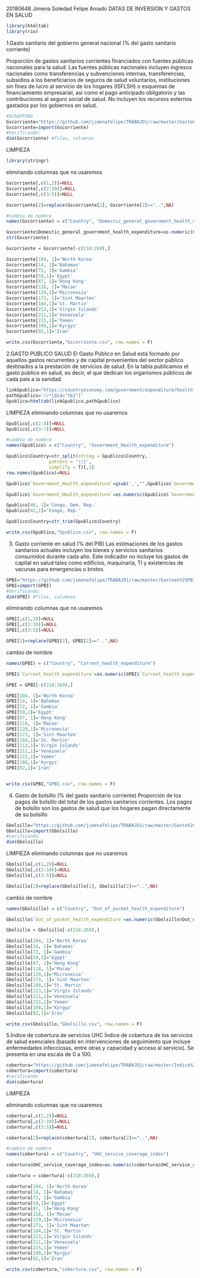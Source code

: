 
20180648
Jimena Soledad Felipe Amado 
DATAS DE INVERSION Y GASTOS EN SALUD 

```{r}
library(htmltab)
library(rio)
```

1.Gasto sanitario del gobierno general nacional (% del gasto sanitario corriente)

Proporción de gastos sanitarios corrientes financiados con fuentes públicas nacionales para la salud. Las fuentes públicas nacionales incluyen ingresos nacionales como transferencias y subvenciones internas, transferencias, subsidios a los beneficiarios de seguros de salud voluntarios, instituciones sin fines de lucro al servicio de los hogares (ISFLSH) o esquemas de financiamiento empresarial, así como el pago anticipado obligatorio y las contribuciones al seguro social de salud. No incluyen los recursos externos gastados por los gobiernos en salud.
```{r} 
#SCRAPPING
Gscorriente="https://github.com/jimenafelipe/TRABAJO1/raw/master/GastoPSalud.csv"
Gscorriente=import(Gscorriente)
#Verificando:
dim(Gscorriente) #filas, columnas
```
LIMPIEZA 
```{r}
library(stringr)
```

eliminando columnas que no usaremos 
```{r}
Gscorriente[,c(1,2)]=NULL
Gscorriente[,c(2:10)]=NULL
Gscorriente[,c(3:5)]=NULL
```


```{r}
Gscorriente[2]=replace(Gscorriente[2], Gscorriente[2]=="..",NA)
```

```{r}
#cambio de nombre
names(Gscorriente) = c("Country", "Domestic_general_government_health_expenditure")
``` 

```{r}
Gscorriente$Domestic_general_government_health_expenditure=as.numeric(Gscorriente$Domestic_general_government_health_expenditure)
str(Gscorriente)
```
```{r}
Gscorriente = Gscorriente[-c(218:269),] 
```

```{r}
Gscorriente[104, 1]='North Korea'
Gscorriente[14, 1]='Bahamas'
Gscorriente[72, 1]='Gambia'
Gscorriente[59,1]='Egypt'
Gscorriente[87, 1]='Hong Kong'
Gscorriente[118, 1]='Macao'
Gscorriente[129,1]='Micronesia'
Gscorriente[173, 1]='Sint Maarten'
Gscorriente[184,1]='St. Martin'
Gscorriente[213,1]='Virgin Islands'
Gscorriente[211,1]='Venezuela'
Gscorriente[215,1]='Yemen'
Gscorriente[108,1]='Kyrgyz'
Gscorriente[92,1]='Iran'
```


```{r}
write.csv(Gscorriente,"Gscorriente.csv", row.names = F)
```

2.GASTO PUBLICO SALUD 
El Gasto Público en Salud está formado por aquellos gastos recurrentes y de capital provenientes del sector público destinados a la prestación de servicios de salud. En la tabla publicamos el gasto público en salud, es decir, el que dedican los organismos públicos de cada país a la sanidad.

```{r}
linkGpublico="https://countryeconomy.com/government/expenditure/health"
pathGpublico='//*[@id="tb1"]'
Gpublico=htmltab(linkGpublico,pathGpublico)
```

LIMPIEZA
eliminando columnas que no usaremos 
```{r}
Gpublico[,c(2:4)]=NULL
Gpublico[,c(3:7)]=NULL
```


```{r}
#cambio de nombre
names(Gpublico) = c("Country", "Government_Health_expenditure")
```


```{r}
Gpublico$Country=str_split(string = Gpublico$Country,
                pattern = '\\[',
                simplify = T)[,1]
row.names(Gpublico)=NULL
```

```{r}
Gpublico$`Government_Health_expenditure`=gsub(',',"",Gpublico$`Government_Health_expenditure`)
```

```{r}
Gpublico$`Government_Health_expenditure`=as.numeric(Gpublico$`Government_Health_expenditure`)
```

```{r}
Gpublico[40, 1]='Congo, Dem. Rep.'
Gpublico[42,1]='Congo, Rep.'
```

```{r}
Gpublico$Country=str_trim(Gpublico$Country) 

```


```{r}
write.csv(Gpublico,"Gpublico.csv", row.names = F)
```


3. Gasto corriente en salud (% del PIB)
Las estimaciones de los gastos sanitarios actuales incluyen los bienes y servicios sanitarios consumidos durante cada año. Este indicador no incluye los gastos de capital en salud tales como edificios, maquinaria, TI y existencias de vacunas para emergencias o brotes.
```{r}
GPBI="https://github.com/jimenafelipe/TRABAJO1/raw/master/Gastoen%25PBI.csv"
GPBI=import(GPBI)
#Verificando:
dim(GPBI) #filas, columnas
```
eliminando columnas que no usaremos 
```{r}
GPBI[,c(1,2)]=NULL
GPBI[,c(2:10)]=NULL
GPBI[,c(3:5)]=NULL
```


```{r}
GPBI[2]=replace(GPBI[2], GPBI[2]=="..",NA)
```


cambio de nombre
```{r}
names(GPBI) = c("Country", "Current_health_expenditure")
```

```{r}
GPBI$`Current_health_expenditure`=as.numeric(GPBI$`Current_health_expenditure`)
```

```{r}
GPBI = GPBI[-c(218:269),] 
```

```{r}
GPBI[104, 1]='North Korea'
GPBI[14, 1]='Bahamas'
GPBI[72, 1]='Gambia'
GPBI[59,1]='Egypt'
GPBI[87, 1]='Hong Kong'
GPBI[118, 1]='Macao'
GPBI[129,1]='Micronesia'
GPBI[173, 1]='Sint Maarten'
GPBI[184,1]='St. Martin'
GPBI[213,1]='Virgin Islands'
GPBI[211,1]='Venezuela'
GPBI[215,1]='Yemen'
GPBI[108,1]='Kyrgyz'
GPBI[92,1]='Iran'



```


```{r}
write.csv(GPBI,"GPBI.csv", row.names = F)
```



4. Gasto de bolsillo (% del gasto sanitario corriente)
Proporción de los pagos de bolsillo del total de los gastos sanitarios corrientes. Los pagos de bolsillo son los gastos de salud que los hogares pagan directamente de su bolsillo

```{r}
Gbolsillo="https://github.com/jimenafelipe/TRABAJO1/raw/master/Gasto%20de%20bolsillo.csv"
Gbolsillo=import(Gbolsillo)
#verificando
dim(Gbolsillo)
```

LIMPIEZA
eliminando columnas que no usaremos 

```{r}
Gbolsillo[,c(1,2)]=NULL
Gbolsillo[,c(2:10)]=NULL
Gbolsillo[,c(3:5)]=NULL
```

```{r}
Gbolsillo[2]=replace(Gbolsillo[2], Gbolsillo[2]=="..",NA)
```


cambio de nombre
```{r}
names(Gbolsillo) = c("Country", "Out_of_pocket_health_expenditure")
```

```{r}
Gbolsillo$`Out_of_pocket_health_expenditure`=as.numeric(Gbolsillo$Out_of_pocket_health_expenditure) 
```

```{r}
Gbolsillo = Gbolsillo[-c(218:269),] 
```

```{r}
Gbolsillo[104, 1]='North Korea'
Gbolsillo[14, 1]='Bahamas'
Gbolsillo[72, 1]='Gambia'
Gbolsillo[59,1]='Egypt'
Gbolsillo[87, 1]='Hong Kong'
Gbolsillo[118, 1]='Macao'
Gbolsillo[129,1]='Micronesia'
Gbolsillo[173, 1]='Sint Maarten'
Gbolsillo[184,1]='St. Martin'
Gbolsillo[213,1]='Virgin Islands'
Gbolsillo[211,1]='Venezuela'
Gbolsillo[215,1]='Yemen'
Gbolsillo[108,1]='Kyrgyz'
Gbolsillo[92,1]='Iran'
```


```{r}
write.csv(Gbolsillo,"Gbolsillo.csv", row.names = F)
```


5.Índice de cobertura de servicios UHC
Índice de cobertura de los servicios de salud esenciales (basado en intervenciones de seguimiento que incluye enfermedades infecciosas, entre otras y capacidad y acceso al servicio). Se presenta en una escala de 0 a 100.
```{r}
cobertura="https://github.com/jimenafelipe/TRABAJO1/raw/master/Indice%20de%20servicios%20UHC.csv"
cobertura=import(cobertura)
#verificando
dim(cobertura)
```
LIMPIEZA

eliminando columnas que no usaremos 
```{r}
cobertura[,c(1,2)]=NULL
cobertura[,c(2:10)]=NULL
cobertura[,c(3:5)]=NULL
```

```{r}
cobertura[2]=replace(cobertura[2], cobertura[2]=="..",NA)
```

```{r}
#cambio de nombre
names(cobertura) = c("Country", "UHC_service_coverage_index")
```

```{r}
cobertura$UHC_service_coverage_index=as.numeric(cobertura$UHC_service_coverage_index)
```

```{r}
cobertura = cobertura[-c(218:269),] 
```

```{r}
cobertura[104, 1]='North Korea'
cobertura[14, 1]='Bahamas'
cobertura[72, 1]='Gambia'
cobertura[59,1]='Egypt'
cobertura[87, 1]='Hong Kong'
cobertura[118, 1]='Macao'
cobertura[129,1]='Micronesia'
cobertura[173, 1]='Sint Maarten'
cobertura[184,1]='St. Martin'
cobertura[213,1]='Virgin Islands'
cobertura[211,1]='Venezuela'
cobertura[215,1]='Yemen'
cobertura[108,1]='Kyrgyz'
cobertura[92,1]='Iran'
```


```{r}
write.csv(cobertura,"cobertura.csv", row.names = F)
```









